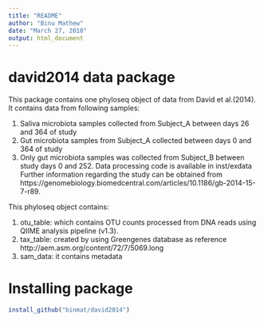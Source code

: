```yaml
---
title: "README"
author: "Binu Mathew"
date: "March 27, 2018"
output: html_document
---
```

# david2014 data package

This package contains one phyloseq object of data from David et al.(2014). It contains data from following samples:

   1. Saliva microbiota samples collected from Subject_A between days 26 and 364 of study
   2. Gut microbiota samples from Subject_A collected between days 0 and 364 of study
   3. Only gut microbiota samples was collected from Subject_B between study days 0 and 252.
Data processing code is available in inst/exdata 
Further information regarding the study can be obtained from https://genomebiology.biomedcentral.com/articles/10.1186/gb-2014-15-7-r89.

This phyloseq object contains:

   1. otu_table: which contains OTU counts processed from DNA reads using QIIME analysis pipeline (v1.3).
   2. tax_table: created by using Greengenes database as reference http://aem.asm.org/content/72/7/5069.long
   3. sam_data: it contains metadata



# Installing package 


```r
install_github("binmat/david2014")
```

